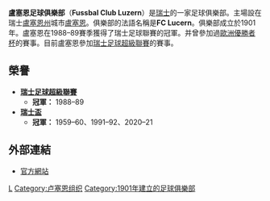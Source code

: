 {{noteTA
|T=zh-hans:卢塞恩足球俱乐部;zh-hk:盧塞恩足球會;zh-tw:琉森足球俱樂部;
|1=zh-hans:卢塞恩足球俱乐部;zh-hk:盧塞恩足球會;zh-tw:琉森足球俱樂部;
|2=zh-hans:卢塞恩;zh-hk:盧塞恩;zh-tw:琉森;
}}
{{Football club infobox
| clubname   = 盧塞恩<br />''FC Lucerne''
| image      = [[File:FC-Luzern.png|180px]]
| fullname   = Fussball Club Luzern
| nickname   = FCL
| founded    = 1901年
| ground     = [[Stadion_Allmend|Stadion Allmend]]
| city       = [[盧塞恩|盧塞恩]]
| capacity   = 13,000人
| chairman   = [[Walter_Stierli|Walter Stierli]]
| manager    = [[Rolf_Fringer|Rolf Fringer]]
| league     = [[瑞士足球超級聯賽|瑞士足球超級聯賽]]
| season     = 2021–22
| position   = 瑞士超，第 9 位
| pattern_la1 = _shoulder_stripes_white_stripes_alt
| pattern_b1  = _6thinyellowstripes
| pattern_ra1 = _shoulder_stripes_white_stripes_alt
| pattern_sh1 = _adidaswhite
| pattern_so1 = _3 stripes white
| leftarm1    = 191970
| body1       = 191970
| rightarm1   = 191970
| shorts1     = 191970
| socks1      = 191970
| pattern_la2 = _shoulder_stripes_white_shirt_alt
| pattern_b2  = _shoulder_stripes_white_shirt
| pattern_ra2 = _shoulder_stripes_white_shirt_alt
| pattern_sh2 = _adidasonwhite
| pattern_so2 = _color_3_stripes_blue
| leftarm2    = 0000FF
| body2       = 0000FF
| rightarm2   = 0000FF
| shorts2     = 0000FF
| socks2      = FFFFFF
}}
'''盧塞恩足球俱樂部'''（'''Fussbal Club Luzern'''）是[[瑞士|瑞士]]的一家足球俱樂部。主場設在瑞士[[盧塞恩州|盧塞恩州]]城市[[盧塞恩|盧塞恩]]。俱樂部的法語名稱是'''FC Lucern'''。俱樂部成立於1901年。盧塞恩在1988–89賽季獲得了瑞士足球聯賽的冠軍。并曾參加過[[歐洲優勝者杯|歐洲優勝者杯]]的賽事。目前盧塞恩參加[[瑞士足球超級聯賽|瑞士足球超級聯賽]]的賽事。

==榮譽==
*'''[[瑞士足球超級聯賽|瑞士足球超級聯賽]]'''
**'''冠軍：'''  1988–89
*'''[[瑞士盃|瑞士盃]]'''
**'''冠軍：''' 1959–60、1991–92、2020–21

== 外部連結 ==
* {{de icon}} [http://www.fcl.ch/ 官方網站] {{Wayback|url=http://www.fcl.ch/ |date=20090418081947 }} 

{{Swiss Super League}}

[[Category:瑞士足球俱樂部|L]]
[[Category:卢塞恩组织|Category:卢塞恩组织]]
[[Category:1901年建立的足球俱樂部|Category:1901年建立的足球俱樂部]]